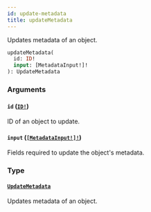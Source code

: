 ```yaml
---
id: update-metadata
title: updateMetadata
---
```


Updates metadata of an object.

```graphql
updateMetadata(
  id: ID!
  input: [MetadataInput!]!
): UpdateMetadata

```

### Arguments

#### `id` ([`ID!`](/developer/api-reference/scalars/id.mdx))

ID of an object to update.

#### `input` ([`[MetadataInput!]!`](/developer/api-reference/inputs/metadata-input.mdx))

Fields required to update the object's metadata.

### Type

#### [`UpdateMetadata`](/developer/api-reference/objects/update-metadata.mdx)

Updates metadata of an object.
